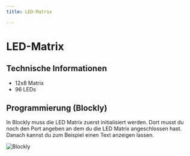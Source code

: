```yaml
---
title: LED-Matrix

---
```


# LED-Matrix

<ImageWithText src={ledMatrix} alt="LED-Matrix" title="LED-Matrix"/> 

## Technische Informationen 
 * 12x8 Matrix
 * 96 LEDs



## Programmierung (Blockly)
In Blockly muss die LED Matrix zuerst initialisiert werden. Dort musst du noch den Port angeben an dem du die LED Matrix angeschlossen hast. Danach kannst du zum Beispiel einen Text anzeigen lassen.

![Blockly](/img/hardware-bilder/led-matrix/led-matrix-block.svg) 



